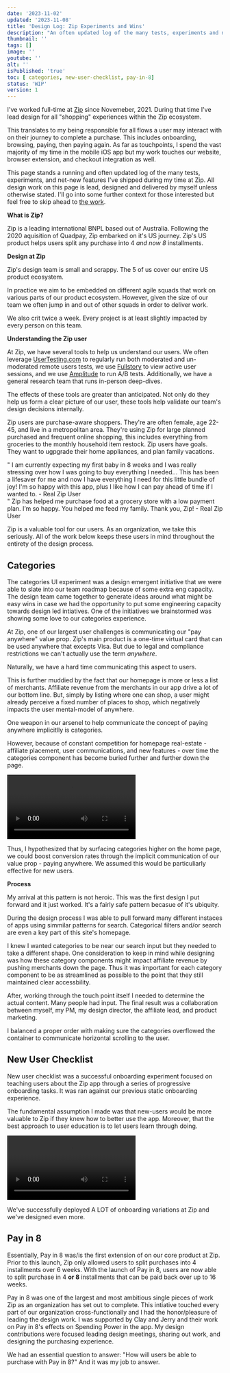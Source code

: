 ```yaml
---
date: '2023-11-02'
updated: '2023-11-08'
title: 'Design Log: Zip Experiments and Wins'
description: "An often updated log of the many tests, experiments and net-new features I've shipped while working at Zip"
thumbnail: ''
tags: []
image: ''
youtube: ''
alt: ''
isPublished: 'true'
toc: [ categories, new-user-checklist, pay-in-8]
status: 'WIP'
version: 1
---
```


I've worked full-time at [Zip](https://zip.co) since Novemeber, 2021. During that time I've lead design for all "shopping" experiences within the Zip ecosystem.

This translates to my being responsible for all flows a user may interact with on their journey to complete a purchase. This includes onboarding, browsing, paying, then paying again. As far as touchpoints, I spend the vast majority of my time in the mobile iOS app but my work touches our website, browser extension, and checkout integration as well.

This page stands a running and often updated log of the many tests, experiments, and net-new features I've shipped during my time at Zip. All design work on this page is lead, designed and delivered by myself unless otherwise stated. I'll go into some further context for those interested but feel free to skip ahead to [the work](#categories).

**What is Zip?**

Zip is a leading international BNPL based out of Australia. Following the 2020 aquisition of Quadpay, Zip embarked on it's US journey. Zip's US product helps users split any purchase into 4 <i className="tracking-tight">and now 8</i> installments.

**Design at Zip**

Zip's design team is small and scrappy. The 5 of us cover our entire US product ecosystem.

In practice we aim to be embedded on different agile squads that work on various parts of our product ecosystem. However, given the size of our team we often jump in and out of other squads in order to deliver work.

We also crit twice a week. Every project is at least slightly impacted by every person on this team.

<div className="pt-3 pb-6">
  <BlogImage
    src="/design/zip-team.svg"
    alt="Zip team structure"
    fig="Our otherwise flat design team is lead by our director, Clay."
    bg="bg-purple-100"
  />
</div>

**Understanding the Zip user**

At Zip, we have several tools to help us understand our users. We often leverage [UserTesting.com](https://UserTesting.com) to regularly run both moderated and un-moderated remote users tests, we use [Fullstory](https://fullstory.com) to view active user sessions, and we use [Amplitude](https://Amplitude.com) to run A/B tests. Additionally, we have a general research team that runs in-person deep-dives.

The effects of these tools are greater than anticipated. Not only do they help us form a clear picture of our user, these tools help validate our team's design decisions internally.

Zip users are purchase-aware shoppers. They're are often female, age 22-45, and live in a metropolitan area. They're using Zip for large planned purchased and frequent online shopping, this includes everything from groceries to the monthly household item restock. Zip users have goals. They want to ugpgrade their home appliances, and plan family vacations.

<div className="">
  <div
    id="testimonial"
    className="flex mx-auto w-full not-prose p-6 text-base sm:space-x-4 space-y-4 sm:space-y-0 rounded-xl justify-center flex-col sm:flex-row columns-3"
  >
    <div className="p-8 bg-neutral-100 border space-y-2 rounded-xl not-prose  w-auto flex-1 flex-col flex">
      <span className="font-bold text-3xl italic">"</span>
      <span>
        I am currently expecting my first baby in 8 weeks and I was really
        stressing over how I was going to buy everything I needed...
      </span>
      <span>
        This has been a lifesaver for me and now I have everything I need for
        this little bundle of joy! I&#39;m so happy with this app, plus I like
        how I can pay ahead of time if I wanted to.
      </span>
      <span className="text-black/50 text-sm pt-2">- Real Zip User</span>
    </div>
    <div className="p-8 bg-neutral-100 border space-y-2 rounded-xl not-prose w-auto flex-1 flex-col flex">
      <span className="font-bold text-3xl italic">"</span>
      <span>
        Zip has helped me purchase food at a grocery store with a low payment
        plan. I’m so happy.
      </span>
      <span>You helped me feed my family. Thank you, Zip!</span>
      <span className="text-black/50 text-sm pt-2">- Real Zip User</span>
    </div>
  </div>
</div>

Zip is a valuable tool for our users. As an organization, we take this seriously. All of the work below keeps these users in mind throughout the entirety of the design process.

<PageBreak />

## Categories

<CaseStudyMeta
  role="Product Design Lead + IC"
  impact="+8% New-User Activation"
  timeline="~6 wks, design-production"
  team="Emily, PM - Clay, Design Director - Kathryn, Affiliate - Manu, Data
        David, EM - Kibi,QA - Mike, Engineer - Chris, Engineer"
/>

The categories UI experiment was a design emergent initiative that we were able to slate into our team roadmap because of some extra eng capacity. The design team came together to generate ideas around what might be easy wins in case we had the opportunity to put some engineering capacity towards design led intiatives. One of the initiatives we brainstormed was showing some love to our categories experience.

<div className="py-4">
  <BlogImage
    src="/design/zip-categories-hero.svg"
    alt="Zip app Categories demonstration"
    fig="Final categories UI - Blur is for demonstration only"
    bg="bg-purple-100"
    type={2}
  />
</div>

At Zip, one of our largest user challenges is communicating our "pay anywhere" value prop. Zip's main product is a one-time virtual card that can be used anywhere that excepts Visa. But due to legal and compliance restrictions we can't actually use the term <i>anywhere</i>.

Naturally, we have a hard time communicating this aspect to users.

This is further muddied by the fact that our homepage is more or less a list of merchants. Affiliate revenue from the merchants in our app drive a lot of our bottom line. But, simply by listing where one can shop, a user might already perceive a fixed number of places to shop, which negatively impacts the user mental-model of anywhere.

One weapon in our arsenel to help communicate the concept of paying anywhere implicitlly is categories.

However, because of constant competition for homepage real-estate - affiliate placement, user communications, and new features - over time the categories component has become buried further and further down the page.

<Video
  src="old-categories-demo.mp4"
  caption="Categories module before the experiment"
/>

Thus, I hypothesized that by surfacing categories higher on the home page, we could boost conversion rates through the implicit communication of our value prop - paying anywhere. We assumed this would be particuliarly effective for new users.

**Process**

My arrival at this pattern is not heroic. This was the first design I put forward and it just worked. It's a fairly safe pattern becasue of it's ubiquity.

During the design process I was able to pull forward many different instaces of apps using simmilar patterns for search. Categorical filters and/or search are even a key part of this site's homepage.

I knew I wanted categories to be near our search input but they needed to take a different shape. One consideration to keep in mind while designing was how these category components might impact affiliate revenue by pushing merchants down the page. Thus it was important for each category component to be as streamlined as possible to the point that they still maintained clear accessbility.

After, working through the touch point itself I needed to determine the actual content. Many people had input. The final result was a collaboration between myself, my PM, my design director, the affiliate lead, and product marketing.

I balanced a proper order with making sure the categories overflowed the container to communicate horizontal scrolling to the user.

<ComingSoon />


## New User Checklist

<CaseStudyMeta
  role="Product Design Lead + IC"
  impact="+10% In-Store Activation"
  timeline="~6 wks, design-production"
  team="Emily, PM - Clay, Design Director - Kathryn, Affiliate - Manu, Data
        David, EM - Kibi,QA - Mike, Engineer - Chris, Engineer"
/>

New user checklist was a successful onboarding experiment focused on teaching users about the Zip app through a series of progressive onboarding tasks. It was ran against our previous static onboarding experience.

The fundamental assumption I made was that new-users would be more valuable to Zip if they knew how to better use the app. Moreover, that the best approach to user education is to let users learn through doing. 

<Video
  src="new-user-hero-demo.mp4"
  caption="New User Checklist semi-real demo"
/>

We've successfully deployed A LOT of onboarding variations at Zip and we've designed even more.

<ComingSoon/>

## Pay in 8

<CaseStudyMeta
  role="Product Designer Lead"
  impact="A completey new spending vertical. Currently in rollout."
  timeline="~24 wks, design-production"
  team="Emily, PM - Clay, Design Director - Kathryn, Affiliate - Manu, Data
        David, EM - Kibi,QA - Mike, Engineer - Chris, Engineer"
/>

Essentially, Pay in 8 was/is the first extension of on our core product at Zip. Prior to this launch, Zip only allowed users to split purchases into 4 installments over 6 weeks. With the launch of Pay in 8, users are now able to split purchase in 4 **or 8** installments that can be paid back over up to 16 weeks.

Pay in 8 was one of the largest and most ambitious single pieces of work Zip as an organization has set out to complete. This intiative touched every part of our organization cross-functionally and I had the honor/pleasure of leading the design work. I was supported by Clay and Jerry and their work on Pay in 8's effects on Spending Power in the app. My design contributions were focused leading design meetings, sharing out work, and designing the purchasing experience. 

We had an essential question to answer: "How will users be able to purchase with Pay in 8?" And it was my job to answer.


<ComingSoon/>